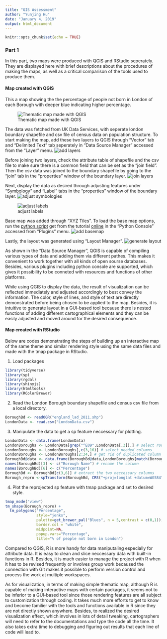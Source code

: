 ```yaml
---
title: "GIS Assessment"
author: "Yunjing Hu"
date: "January 4, 2019"
output: html_document
---
```


```r
knitr::opts_chunk$set(echo = TRUE)
```

### Part 1

In this part, two maps were produced with QGIS and RStudio seperately. They are displayed here with brief descriptions about the procedures of making the maps, as well as a critical comparison of the tools used to produce them. 

#### Map created with QGIS

This a map showing the the percentage of people not born in London of each Borough with deeper blue indicating higher percentage. 

![Thematic map made with QGIS](QGIS_Map.jpg)


The data was fetched from UK Data Services, with seperate london boundary shapefile and csv file of census data on population structure. To start making the map, add these two layers to QGIS through "Vector" tab and "Delimited Text" tab seperately in "Data Source Manager" accessed from the "Layer" menu.
![add layers](add_layer.png)


Before joining two layers, check the attribute table of shapefile and the csv file to make sure there is a common field that can be set as the "join field". Then the csv data was joined to the boundary shapefile by going to the "join" tab in the "properties" window of the boundary layer. 
![join layers](join_layer.png)


Next, display the data as desired through adjusting features under "Symbology" and "Label" tabs in the "properties" window of the boundary layer.
![adjust symbologies](display_data.png)


![adjust labels](label.png)


Base map was added through "XYZ Tiles". To load the base map options, run the [python script](https://raw.githubusercontent.com/klakar/QGIS_resources/master/collections/Geosupportsystem/python/qgis_basemaps.py) get from the tutorial [online](https://opengislab.com/blog/2018/4/15/add-basemaps-in-qgis-30) in the "Python Console" accessed from "Plugins" menu.
![add basemap](basemap.png)


Lastly, the layout was generated using "Layout Manager".
![generate layout](layout.png)


As shown in the "Data Source Manager", QGIS is capable of compiling various types of data and adding them via different pathes. This makes it convenient to work together with all kinds of open sourse databases. Besides, various plugins including python console are supported, which gives it possibility to be conneted with resources and functions of other platforms.

While using QGIS to display the data, the result of visualization can be reflected immediately and adjusted accordingly to best convey the information. The color, style of lines, and style of text are directly demonstrated before being chosen to be applied to the map. Besides, it is intuitive to generate layout in a GUI-based tool because there is nested functions of adding different cartographical elements and they can be easily adjusted and moved around for the desired consequence. 

#### Map created with RStudio

Below are codes demonstrating the steps of building up an interactive map of the same theme and similar rendering style using the same data files and made with the tmap package in RStudio.

1. Load packages
```r
library(tidyverse)
library(sp)
library(rgdal)
library(shinyjs)
library(htmltools)
library(RColorBrewer)
```

2. Read the London Borough boundary shapefile and census csv file from a local directory.
```r
BoroughBd <- readOGR("england_lad_2011.shp")
LondonData <- read.csv("LondonData.csv")
```

3. Manipulate the data to get a sp feature neccessary for plotting.
```r
LondonData <- data.frame(LondonData)
LondonBoroughs <- LondonData[grep("^E09",LondonData[,3]),] # select rows of London Boroughs
LondonBoroughs <- LondonBoroughs[,c(3,16)] # select needed columns
LondonBoroughs <- LondonBoroughs[2:34,] # get rid of duplicated column
BoroughBd@data <- data.frame(BoroughBd@data,LondonBoroughs[match(BoroughBd@data[,"code"],LondonBoroughs[,"code"]),]) # join the attribute data to the SP data
names(BoroughBd)[3] <- c("Borough Name") # rename the column
names(BoroughBd)[6] <- c("Percentage")
BoroughBd <- BoroughBd[c(3,6)] # extract the two neccessary columns
Borough_repro <-spTransform(BoroughBd, CRS("+proj=longlat +datum=WGS84")) #reproject the data

```

4. Plot the reprojected sp feature with tmap package and set to desired style.
```r
tmap_mode("view")
tm_shape(Borough_repro) +
  tm_polygons("Percentage",
              style="jenks",
              palette=get_brewer_pal("Blues", n = 5,contrast = c(0,1)),
              border.col = "white",
              midpoint=NA,
              popup.vars="Percentage",
              title="% of people not born in London")
```

Compared to QGIS, R is more handy for data maniputaling especially for attribute data. It is easy to clean and slice neccessary data with built-in functions in R. Besides, it is much easier to manage the project with R when it has to be revised frequently or involves group work becaused the connection with Git makes it possible to perform version control and process the work at multiple workspaces. 

As for visualization, in terms of making simple thematic map, although R is capable of making interactive maps with certain packages, it seems not to be inferior to a GUI-based tool since those rendering features are all subject to customization through coding. It takes much more efforts to get to know and become familier with the tools and functions available in R since they are not directly shown anywhere. Besides, to realized the desired visualization effect, which involves in lots of detail tweaking, cartographers will need to refer to the documentations and type the code all the time. It also takes extra time to debugging and figuring out results that each line of code will lead to. 